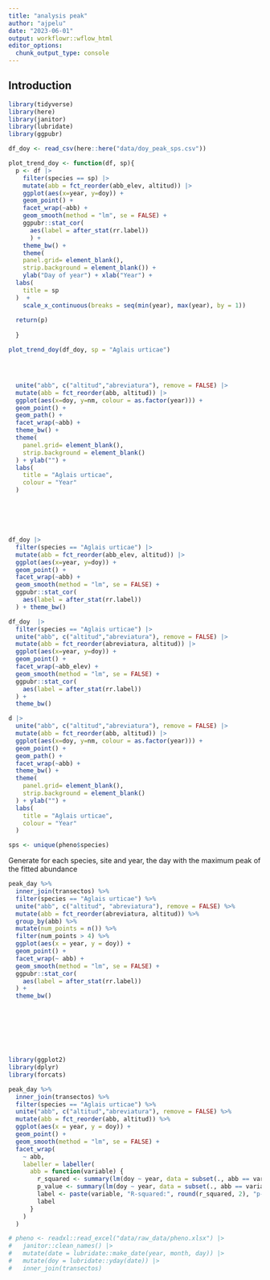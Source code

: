 ```yaml
---
title: "analysis peak"
author: "ajpelu"
date: "2023-06-01"
output: workflowr::wflow_html
editor_options:
  chunk_output_type: console
---
```


## Introduction

```r
library(tidyverse)
library(here)
library(janitor) 
library(lubridate)
library(ggpubr)
```


```r
df_doy <- read_csv(here::here("data/doy_peak_sps.csv"))
```




```r

plot_trend_doy <- function(df, sp){ 
  p <- df |> 
    filter(species == sp) |> 
    mutate(abb = fct_reorder(abb_elev, altitud)) |> 
    ggplot(aes(x=year, y=doy)) + 
    geom_point() + 
    facet_wrap(~abb) +
    geom_smooth(method = "lm", se = FALSE) +
    ggpubr::stat_cor(
      aes(label = after_stat(rr.label))
      ) + 
    theme_bw() +
    theme(
    panel.grid= element_blank(), 
    strip.background = element_blank()) + 
    ylab("Day of year") + xlab("Year") + 
  labs(
    title = sp
  )  +
    scale_x_continuous(breaks = seq(min(year), max(year), by = 1)) 
  
  return(p)
  
  }

plot_trend_doy(df_doy, sp = "Aglais urticae")




  unite("abb", c("altitud","abreviatura"), remove = FALSE) |>
  mutate(abb = fct_reorder(abb, altitud)) |> 
  ggplot(aes(x=doy, y=nm, colour = as.factor(year))) + 
  geom_point() + 
  geom_path() + 
  facet_wrap(~abb) + 
  theme_bw() + 
  theme(
    panel.grid= element_blank(), 
    strip.background = element_blank()
  ) + ylab("") +
  labs(
    title = "Aglais urticae",
    colour = "Year"
  )






df_doy |> 
  filter(species == "Aglais urticae") |> 
  mutate(abb = fct_reorder(abb_elev, altitud)) |> 
  ggplot(aes(x=year, y=doy)) + 
  geom_point() + 
  facet_wrap(~abb) +
  geom_smooth(method = "lm", se = FALSE) +
  ggpubr::stat_cor(
    aes(label = after_stat(rr.label))  
  ) + theme_bw()

```


```r

df_doy  |> 
  filter(species == "Aglais urticae") |> 
  unite("abb", c("altitud","abreviatura"), remove = FALSE) |>
  mutate(abb = fct_reorder(abreviatura, altitud)) |> 
  ggplot(aes(x=year, y=doy)) + 
  geom_point() + 
  facet_wrap(~abb_elev) +
  geom_smooth(method = "lm", se = FALSE) +
  ggpubr::stat_cor(
    aes(label = after_stat(rr.label))  
  ) +
  theme_bw()

```








```r


d |> 
  unite("abb", c("altitud","abreviatura"), remove = FALSE) |>
  mutate(abb = fct_reorder(abb, altitud)) |> 
  ggplot(aes(x=doy, y=nm, colour = as.factor(year))) + 
  geom_point() + 
  geom_path() + 
  facet_wrap(~abb) + 
  theme_bw() + 
  theme(
    panel.grid= element_blank(), 
    strip.background = element_blank()
  ) + ylab("") +
  labs(
    title = "Aglais urticae",
    colour = "Year"
  )

```



```r
sps <- unique(pheno$species)
```


Generate for each species, site and year, the day with the maximum peak of the fitted abundance 


```r



peak_day %>%
  inner_join(transectos) %>%
  filter(species == "Aglais urticae") %>%
  unite("abb", c("altitud", "abreviatura"), remove = FALSE) %>%
  mutate(abb = fct_reorder(abreviatura, altitud)) %>%
  group_by(abb) %>%
  mutate(num_points = n()) %>%
  filter(num_points > 4) %>%
  ggplot(aes(x = year, y = doy)) +
  geom_point() +
  facet_wrap(~ abb) +
  geom_smooth(method = "lm", se = FALSE) +
  ggpubr::stat_cor(
    aes(label = after_stat(rr.label))
  ) +
  theme_bw()









```


```r
library(ggplot2)
library(dplyr)
library(forcats)

peak_day %>%
  inner_join(transectos) %>%
  filter(species == "Aglais urticae") %>%
  unite("abb", c("altitud","abreviatura"), remove = FALSE) %>%
  mutate(abb = fct_reorder(abb, altitud)) %>%
  ggplot(aes(x = year, y = doy)) +
  geom_point() +
  geom_smooth(method = "lm", se = FALSE) +
  facet_wrap(
    ~ abb,
    labeller = labeller(
      abb = function(variable) {
        r_squared <- summary(lm(doy ~ year, data = subset(., abb == variable)))$adj.r.squared
        p_value <- summary(lm(doy ~ year, data = subset(., abb == variable)))$coefficients[8, 4]
        label <- paste(variable, "R-squared:", round(r_squared, 2), "p-value:", round(p_value, 2))
        label
      }
    )
  )

```


```r
# pheno <- readxl::read_excel("data/raw_data/pheno.xlsx") |>
#   janitor::clean_names() |> 
#   mutate(date = lubridate::make_date(year, month, day)) |>
#   mutate(doy = lubridate::yday(date)) |> 
#   inner_join(transectos)
```

